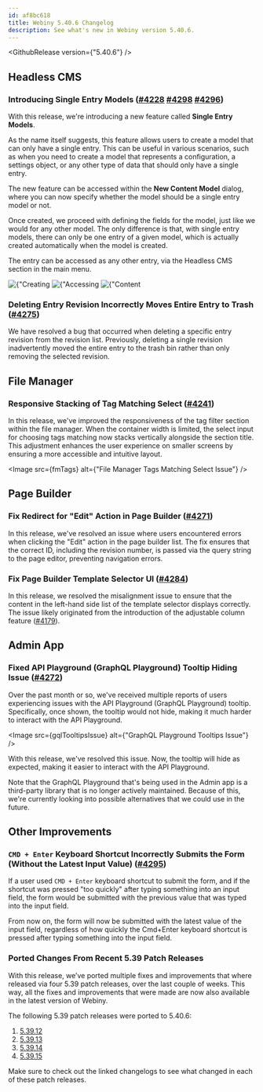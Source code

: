 ```yaml
---
id: af8bc618
title: Webiny 5.40.6 Changelog
description: See what's new in Webiny version 5.40.6.
---
```



<GithubRelease version={"5.40.6"} />


## Headless CMS

### Introducing Single Entry Models ([#4228](https://github.com/webiny/webiny-js/pull/4275) [#4298](https://github.com/webiny/webiny-js/pull/4298) [#4296](https://github.com/webiny/webiny-js/pull/4296))

With this release, we're introducing a new feature called **Single Entry Models**. 

As the name itself suggests, this feature allows users to create a model that can only have a single entry. This can be useful in various scenarios, such as when you need to create a model that represents a configuration, a settings object, or any other type of data that should only have a single entry.

The new feature can be accessed within the **New Content Model** dialog, where you can now specify whether the model should be a single entry model or not. 

Once created, we proceed with defining the fields for the model, just like we would for any other model. The only difference is that, with single entry models, there can only be one entry of a given model, which is actually created automatically when the model is created.

The entry can be accessed as any other entry, via the Headless CMS section in the main menu.

<Gallery>
  <Image src={stModel1} title={"Creating a Single Entry Model"} />
  <Image src={stModel2} title={"Accessing the Single Entry"} />
  <Image src={stModel3} title={"Content Entry Form"} />
</Gallery>


### Deleting Entry Revision Incorrectly Moves Entire Entry to Trash ([#4275](https://github.com/webiny/webiny-js/pull/4275))

We have resolved a bug that occurred when deleting a specific entry revision from the revision list. Previously, deleting a single revision inadvertently moved the entire entry to the trash bin rather than only removing the selected revision.

## File Manager

### Responsive Stacking of Tag Matching Select ([#4241](https://github.com/webiny/webiny-js/pull/4241))
In this release, we've improved the responsiveness of the tag filter section within the file manager. When the container width is limited, the select input for choosing tags matching now stacks vertically alongside the section title. This adjustment enhances the user experience on smaller screens by ensuring a more accessible and intuitive layout.

<Image src={fmTags} alt={"File Manager Tags Matching Select Issue"} />

## Page Builder

### Fix Redirect for "Edit" Action in Page Builder ([#4271](https://github.com/webiny/webiny-js/pull/4271))
In this release, we've resolved an issue where users encountered errors when clicking the "Edit" action in the page builder list. The fix ensures that the correct ID, including the revision number, is passed via the query string to the page editor, preventing navigation errors.

### Fix Page Builder Template Selector UI ([#4284](https://github.com/webiny/webiny-js/pull/4284))
In this release, we resolved the misalignment issue to ensure that the content in the left-hand side list of the template selector displays correctly. The issue likely originated from the introduction of the adjustable column feature ([#4179](https://github.com/webiny/webiny-js/pull/4179)).

## Admin App

### Fixed API Playground (GraphQL Playground) Tooltip Hiding Issue ([#4272](https://github.com/webiny/webiny-js/pull/4272))

Over the past month or so, we've received multiple reports of users experiencing issues with the API Playground (GraphQL Playground) tooltip. Specifically, once shown, the tooltip would not hide, making it much harder to interact with the API Playground.

<Image src={gqlTooltipsIssue} alt={"GraphQL Playground Tooltips Issue"} />

With this release, we've resolved this issue. Now, the tooltip will hide as expected, making it easier to interact with the API Playground.

Note that the GraphQL Playground that's being used in the Admin app is a third-party library that is no longer actively maintained. Because of this, we're currently looking into possible alternatives that we could use in the future.

## Other Improvements

### `CMD + Enter` Keyboard Shortcut Incorrectly Submits the Form (Without the Latest Input Value) ([#4295](https://github.com/webiny/webiny-js/pull/4295))

If a user used `CMD + Enter` keyboard shortcut to submit the form, and if the shortcut was pressed "too quickly" after typing something into an input field, the form would be submitted with the previous value that was typed into the input field.

From now on, the form will now be submitted with the latest value of the input field, regardless of how quickly the Cmd+Enter keyboard shortcut is pressed after typing something into the input field.

### Ported Changes From Recent 5.39 Patch Releases

With this release, we’ve ported multiple fixes and improvements that where released via four 5.39 patch releases, over the
last couple of weeks. This way, all the fixes and improvements that were made are now also available in the latest version of Webiny.

The following 5.39 patch releases were ported to 5.40.6:

1. [5.39.12](/docs/release-notes/5.39.12/changelog)
2. [5.39.13](/docs/release-notes/5.39.13/changelog)
3. [5.39.14](/docs/release-notes/5.39.14/changelog)
4. [5.39.15](/docs/release-notes/5.39.15/changelog)

Make sure to check out the linked changelogs to see what changed in each of these patch releases.
